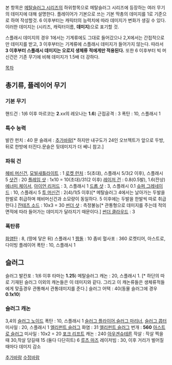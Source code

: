 본 항목은 [[메탈슬러그 시리즈]]의 하위항목으로 메탈슬러그 시리즈에 등장하는 여러 무기의 데미지에 대해 설명한다. 
플레이어가 기본으로 쓰는 기본 딱총의 데미지를 1로 기준으로 하여 작성할것. 6 이후부터는 캐릭터의 능력치에 따라 데미지가 변화가 생길 수 있다. 이러한 데미지는 (시리즈, 캐릭터이름, '''데미지''')으로 표기할 것.

스플래시 데미지의 경우 1에서는 기계류에도 그대로 들어갔으나 2,X에서는 간접적으로만 데미지를 받고, 3 이후부터는 기계류에 스플래시 데미지가 들어가지 않는다. 따라서 '''3 이후부터 스플래시 데미지는 오로지 생체류 적에게만 적용된다.''' 또한 6 이후부터 빅 머신건은 기존 무기에 비해 데미지가 1.5배 더 강하다.

[[목차]]

== 총기류, 플레이어 무기 ==
=== 기본 무기 ===
핸드건 : 1(6 이후 마르코는 '''2'''.xx의 레오나는 '''1.6''')
근접공격 : 3
폭탄 : 10, 스플래시 1

=== 특수 능력 ===
발칸 펀치 : 40
문 슬래셔 : [[추가바람]][* 하지만 내구도가 24인 오브젝트가 앞으로 두방,뒤로 한방에 터진다.문슬은 뒷데미지가 더 쎄니 참고.]

=== 파워 건 ===
[[헤비 머신건]], [[모빌새틀라이트]] : 1
[[로켓 런처]] : 5(초대), 스플래시 5/3(2 이후), 스플래시 5
[[산탄총/게임|샷건]] : 20
[[플레임 샷]] : 1x10 = 10(초대)/31(2 이후)
[[레이저 건]] : 0.8(0.5발), 1.6(잔상)
[[에너미 체이서]], [[아이언 리저드]] : 3, 스플래시 1
[[드롭 샷]] : 3, 스플래시 0.1
[[슈퍼 그레네이드]] : 10, 스플래시 5
[[투 머신건]] : 2(4)/1(5 이후)[* 메탈슬러그 4에서는 날아가는 두발을 한발로 취급하며 헤비머신건과 소모량이 동일하다. 5 이후에는 두발을 한발씩 따로 취급한다.]
[[잔테츠 소드]] : 10x3 = 30
[[썬더 샷]] : 측정불능[* 관통형으로 데미지를 주는데 적의 면적에 따라 들어가는 데미지가 달라지기 때문이다.]
[[썬더 클라우드]] : 3

=== 폭탄류 ===
[[화염탄]] : 8, (땅에 닿은 뒤) 스플래시 1
[[짱돌]] : 10
좀비 혈사포 : 360
로켓티어, 아스트로, 다이빙 플레이어 폭탄 : 10, 스플래시 1 

== 슬러그 ==
슬러그 발칸포 : 1(6 이후 타마는 '''1.25''')
메탈슬러그 캐논 : 20, 스플래시 1. [* 하단의 따로 기재된 슬러그 이외의 캐논들은 이 데미지와 같다. 그리고 이 캐논류들은 생체류적들에게 맞출경우 관통해서 관통데미지를 준다.]
슬러그 어택 : 40(동물 슬러그에 경우 '''0.1x10''')

=== 슬러그 캐논 ===
3,4의 [[슬러그 노이드]] 폭탄 : 10, 스플래시 1
[[슬러그 플라이어]],[[슬러그 마리너]], [[슬러그 콥터]] 미사일 : 20, 스플래시 1
[[엘리펀트 슬러그]] 화염 : 31
[[엘리펀트 슬러그]] 번개 : '''560'''
[[아스트로 슬러그]] 미사일 : 10x2 = 20
[[포크 리프트]] 캐논 : 240
[[아우겐슈테른]] 작살 : 작살 찍을때 30,작살 당길때 15 (둘다 다단히트)
6 [[루츠 마즈]] 레이저빔 : 30, 이후 거리가 벌어질때마다 데미지 감소

[[추가바람]]
[[수정바람]]




